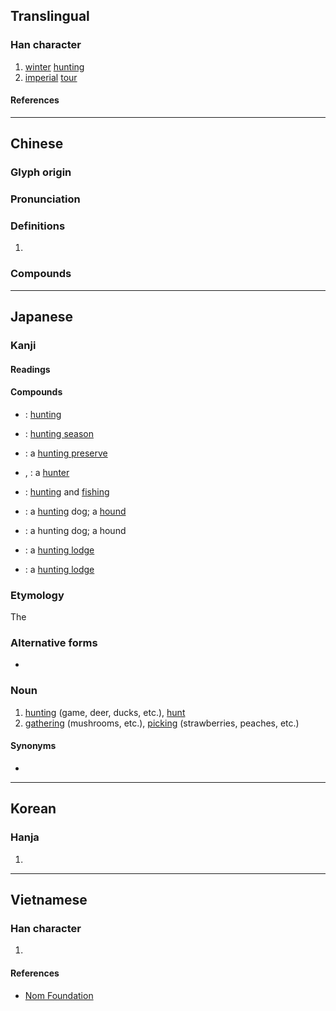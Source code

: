 {{character info/new}}
==Translingual==

===Han character===
{{Han char|rn=94|rad=犬|as=06|sn=9|four=43242|canj=KHJDI|ids=⿰犭守}}

# [[winter]] [[hunting]]
# [[imperial]] [[tour]]

====References====
{{Han ref|kx=0711.040|dkj=20390|dj=1123.040|hdz=21346.050|uh=72E9}}

----

==Chinese==
{{zh-forms}}

===Glyph origin===
{{Han etym}}
{{Han compound|犬|守|ls=psc|c1=s|c2=p|t1=dog}}

===Pronunciation===
{{zh-pron
|m=shòu
|c=sau2,sau3
|mc=y
|oc=y
|ma=
|cat=n
}}

===Definitions===
{{zh-hanzi}}

# {{rfdef|zh}}

===Compounds===
{{zh-der|冬狩|代天巡狩|狩獵|狩獵法|田狩|巡狩}}

----

==Japanese==

===Kanji===
{{ja-kanji|grade=c|rs=犬06}}

====Readings====
{{ja-readings
|goon=しゅ
|kanon=しゅう
|kun=か-る, か-り, かり-
}}

====Compounds====
{{der-top|Compounds}}
* {{ja-r|狩%猟|しゅ%りょう}}: [[hunting]]
* {{ja-r|狩%猟%期|しゅ%りょう%き}}: [[hunting season]]
* {{ja-r|狩%猟%場|しゅ%りょう%ば}}: a [[hunting preserve]]
* {{ja-r|狩%人|かり%うど}}, {{ja-r|狩人|かりゅうど}}: a [[hunter]]
* {{ja-r|狩%漁|しゅ%ぎょ}}: [[hunting]] and [[fishing]]
{{der-mid}}
* {{ja-r|狩%犬|かり%いぬ}}: a [[hunting]] dog; a [[hound]]
* {{ja-r|狩%猟%犬|しゅ%りょう%けん}}: a hunting dog; a hound
* {{ja-r|狩り小%屋|かりこ%や}}: a [[hunting lodge]]
* {{ja-r|狩%猟 小%屋|しゅ%りょう こ%や}}: a [[hunting lodge]]
{{der-bottom}}

===Etymology===
{{ja-kanjitab|かり|yomi=k}}

The {{ja-etym-renyokei|狩る|かる}}

===Alternative forms===
* {{ja-r|狩り|かり}}

===Noun===
{{ja-noun|かり}}

# [[hunting]] (game, deer, ducks, etc.), [[hunt]]
# [[gathering]] (mushrooms, etc.), [[picking]] (strawberries, peaches, etc.)

====Synonyms====
* {{ja-r|猟|りょう}}

----

==Korean==

===Hanja===
{{ko-hanja|수}}

# {{rfdef|ko|sort=犬06}}

----

==Vietnamese==

===Han character===
{{vi-readings|rs=犬06|reading=thú}}

# {{rfdef|vi|sort=犬06}}

====References====
* [http://nomfoundation.org/common/nom_details.php?codepoint=72e9 Nom Foundation]
